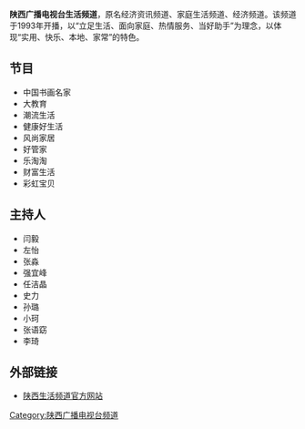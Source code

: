 {{TV channel|[[陕西广播电视台|陕西广播电视台]]}}
{{頻道資訊
| 頻道名稱         = 陕西广播电视台生活频道
| 頻道圖片檔案     = 
| 頻道圖片尺寸     = 150px
| 頻道圖片名稱     = 
| 所屬國家或地區   = {{CHNML}}
| 總部所在         = {{CHN}}[[陕西省|陕西省]][[西安市|西安市]]
| 播放地區         = {{CHN}}[[陕西省|陕西省]]
| 開播日期         = 1993年
| 頻道語言         = [[普通话|普通话]]
| 頻道類別         = [[生活|生活]]
| 視頻格式         = [[標準畫質電視|SDTV]] ([[576i|576i]] [[縱橫比_(圖像)|4:3]])
| 擁有者           = [[陕西广播电视台|陕西广播电视台]]
| 頻道官方網站     = http://www.sxtvs.com/sxbc/tv3/index.htm
| 數位有線電視供應商01 = 陕西广电网络
| 數位有線電視頻道數01 = 20频道
| 寬頻電視供應商01 = [[中国电信|中国电信]][[iTV|iTV]]（限陕西地区）
| 寬頻電視頻道數01 = 15频道
| 線上收看網站01   =在线收看
| 線上收看網址01   = [http://live.snrtv.com/3 陕西生活频道直播页]
}}

'''陕西广播电视台生活频道'''，原名经济资讯频道、家庭生活频道、经济频道。该频道于1993年开播，以“立足生活、面向家庭、热情服务、当好助手”为理念，以体现“实用、快乐、本地、家常”的特色。

== 节目 ==
* 中国书画名家
* 大教育
* 潮流生活
* 健康好生活
* 风尚家居
* 好管家
* 乐淘淘
* 财富生活
* 彩虹宝贝

== 主持人 ==
* 闫毅
* 左怡
* 张淼
* 强宜峰
* 任洁晶
* 史力
* 孙璐
* 小珂
* 张语窈
* 李琦

== 外部链接 ==
* [http://www.sxtvs.com/sxbc/tv32/index.htm 陕西生活频道官方网站]{{dead link|date=2018年5月 |bot=InternetArchiveBot |fix-attempted=yes }}

{{陕西广播电视台}}

[[Category:陕西广播电视台频道|Category:陕西广播电视台频道]]